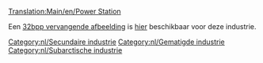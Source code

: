 [[Translation:Main/en/Power Station]]
{{Template:Industrieën/Nl
|image=Powerstation.png
|name=Energiecentrale
|climates=[[Main/en/Klimaat/Nl#Gematigd|Gematigd]], [[Main/en/Klimaat/Nl#Subarctisch|Subarctisch]].
|accepts=[[Main/nl/Kolen|Kolen]]
|produces=Niets
|notes=Niet aanwezig in [[Main/en/Klimaat/Nl#Subtropisch|subtropisch]]
}}

Een [[Main/en/32bit Graphics Development#User Info|32bpp vervangende afbeelding]] is [[Main/en/List of downloadable 32 bpp tars|hier]] beschikbaar voor deze industrie.

{{nl/Navbox Industrieën}}
[[Category:nl/Secundaire industrie]]
[[Category:nl/Gematigde industrie]]
[[Category:nl/Subarctische industrie]]